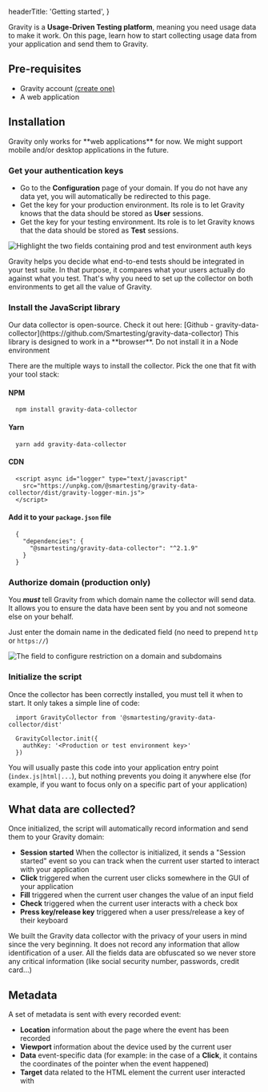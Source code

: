 
  headerTitle: 'Getting started',
}

Gravity is a **Usage-Driven Testing platform**, meaning you need usage data to make it work. On this page, learn how to start collecting usage data from your application and send them to Gravity.

## Pre-requisites

- Gravity account [(create one)](https://app.gravity-testing.com/register)
- A web application

## Installation

<Alert type={AlertType.warning} title="Compatibilities">
  Gravity only works for **web applications** for now. We might support mobile and/or desktop applications in the future.
</Alert>

### Get your authentication keys

- Go to the **Configuration** page of your domain. If you do not have any data yet, you will automatically be redirected to this page.
- Get the key for your production environment. Its role is to let Gravity knows that the data should be stored as  **User** sessions.
- Get the key for your testing environment. Its role is to let Gravity knows that the data should be stored as **Test** sessions.

<Image
    src={authKeys}
    alt="Highlight the two fields containing prod and test environment auth keys"
  />

<Alert type={AlertType.info} title="Why two keys?">
  Gravity helps you decide what end-to-end tests should be integrated in your test suite. In that purpose, it compares what your users actually do against what you test.
  That's why you need to set up the collector on both environments to get all the value of Gravity.
</Alert>

### Install the JavaScript library

<Alert type={AlertType.info}>
  Our data collector is open-source.
  Check it out here: [Github - gravity-data-collector](https://github.com/Smartesting/gravity-data-collector)
</Alert>

<Alert type={AlertType.warning} title="Browser only">
  This library is designed to work in a **browser**. Do not install it in a Node environment
</Alert>

There are the multiple ways to install the collector. Pick the one that fit with your tool stack:

#### NPM
```
  npm install gravity-data-collector
```

#### Yarn
```
  yarn add gravity-data-collector
```

#### CDN
```
  <script async id="logger" type="text/javascript"
    src="https://unpkg.com/@smartesting/gravity-data-collector/dist/gravity-logger-min.js">
  </script>
```

#### Add it to your ```package.json``` file
```
  {
    "dependencies": {
      "@smartesting/gravity-data-collector": "^2.1.9"
    }
  }

```


### Authorize domain (production only)

You ***must*** tell Gravity from which domain name the collector will send data. It allows you to ensure the data have been sent by you and not someone else on your behalf.

Just enter the domain name in the dedicated field (no need to prepend ```http``` or ```https://```)

<Image
    src={configDomain}
    alt="The field to configure restriction on a domain and subdomains"
  />

### Initialize the script

Once the collector has been correctly installed, you must tell it when to start. It only takes
a simple line of code:

```
  import GravityCollector from '@smartesting/gravity-data-collector/dist'

  GravityCollector.init({
    authKey: '<Production or test environment key>'
  })
```

You will usually paste this code into your application entry point (```index.js|html|...```), but nothing prevents you doing it anywhere else (for example, if you want to focus only on a specific part of your application)

## What data are collected?

Once initialized, the script will automatically record information and send them to your Gravity domain:

- **Session started** When the collector is initialized, it sends a "Session started" event so you can track when the current user started to interact with your application
- **Click** triggered when the current user clicks somewhere in the GUI of your application
- **Fill** triggered when the current user changes the value of an input field
- **Check** triggered when the current user interacts with a check box
- **Press key/release key** triggered when a user press/release a key of their keyboard


<Alert type={AlertType.info} title="Privacy & GDPR compliance">
  We built the Gravity data collector with the privacy of your users in mind since the very beginning.
  It does not record any information that allow identification of a user.
  All the fields data are obfuscated so we never store any critical information (like social security number, passwords, credit card...)
</Alert>

## Metadata

A set of metadata is sent with every recorded event:

- **Location** information about the page where the event has been recorded
- **Viewport** information about the device used by the current user
- **Data** event-specific data (for example: in the case of a **Click**, it contains the coordinates of the pointer when the event happened)
- **Target** data related to the HTML element the current user interacted with


